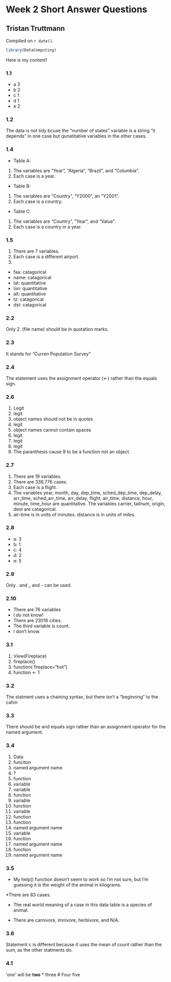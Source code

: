 # Week 2 Short Answer Questions

## Tristan Truttmann

<!-- leave this material as is -->
Compiled on `r date()`.

```r
library(DataComputing)
```
<!-- put your content after this line -->

Here is my content!

### 1.1

* a 3
* b 2
* c 1
* d 1
* e 2

### 1.2 

The data is not tidy bcuse the "number of states" variable is a string "it depends" in one case but qunatitative variables in the other cases. 

### 1.4 

* Table A: 
(1) The variables are "Year", "Algeria", "Brazil", and "Columbia". 
(2) Each case is a year. 

* Table B: 
(1) The variables are "Country", "Y2000", an "Y2001".  
(2) Each case is a country.

* Table C: 
(1) The variables are "Country", "Year", and "Value". 
(2) Each case is a country in a year. 

### 1.5

(1) There are 7 variables. 
(2) Each case is a different airport.
(3) 
* faa: catagorical
* name: catagorical
* lat: quantitative
* lon: quantitative
* alt: quantitative
* tz: catagorical
* dst: catagorical

### 2.2

Only 2. (file name) should be in quotation marks. 

### 2.3 

It stands for "Curren Population Survey"

### 2.4 

The statement uses the assignment operator (<-) rather than the equals sign. 

### 2.6

(1) Legit
(2) legit
(3) object names should not be in quotes
(4) legit
(5) object names cannot contain spaces
(6) legit
(7) legit
(8) legit
(9) The paranthesis cause 9 to be a function not an object.  

### 2.7

(1) There are 19 variables. 
(2) There are 336,776 cases. 
(3) Each case is a flight. 
(4) The variables year, month, day, dep_time, sched_dep_time, dep_delay, arr_time, sched_arr_time, arr_delay, flight, air_time, distance, hour, minute, time_hour are quantitative.  The variables carrier, tailnum, origin, dest are catagorical. 
(5) air-time is in units of minutes.  distance is in units of miles. 

### 2.8

* a: 3
* b: 1
* c: 4
* d: 2
* e: 5

### 2.9 

Only . and _ and - can be used. 

### 2.10

* There are 76 variables
* I do not know! 
* There are 23018 cities. 
* The third variable is count. 
* I don't know.

### 3.1

(1) View(Fireplace)
(2) fireplace()
(3) function( fireplace="hot")
(4) function <- 1 

### 3.2 

The statment uses a chaining syntax, but there isn't a "beginning" to the cahin

### 3.3 

There should be and equals sign rather than an assignment operator for the named argument. 

### 3.4 

(1) Data 
(2) funciton 
(3) named argument name
(4) ? 
(5) function
(6) variable
(7) variable
(8) function
(9) variable
(10) function 
(11) variable
(12) function
(13) function
(14) named argument name
(15) variable
(16) function
(17) named argument name
(18) function 
(19) named argument name

### 3.5

* My help() function doesn't seem to work so I'm not sure, but I'm guessing it is the weight of the animal in kilograms.

*There are 83 cases. 

* The real world meaning of a case in this data table is a species of animal.  

* There are carnivore, imnivore, herbivore, and N/A. 

### 3.6

Statement c is different because it uses the mean of count rather than the sum, as the other statments do.  

### 4.1

'*one*' will be 
**two**
* three
# Four
 five 